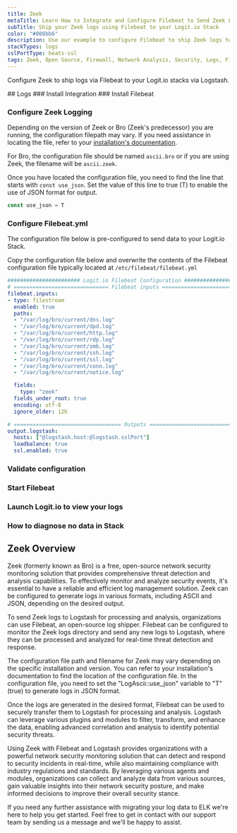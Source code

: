 ```yaml
---
title: Zeek
metaTitle: Learn How to Integrate and Configure Filebeat to Send Zeek Logs
subTitle: Ship your Zeek logs using Filebeat to your Logit.io Stack
color: "#008bb6"
description: Use our example to configure Filebeat to ship Zeek logs to your Logit.io stacks. Configure Filebeat to send Zeek logs to Logstash or Elastic.
stackTypes: logs
sslPortType: beats-ssl
tags: Zeek, Open Source, Firewall, Network Analysis, Security, Logs, Filebeat, Text Logs
---
```


Configure Zeek to ship logs via Filebeat to your Logit.io stacks via Logstash.

<Steps>
  ## Logs
  ### Install Integration
  <InstallIntegration/>
  ### Install Filebeat

  <InstallFilebeat />

  ### Configure Zeek Logging

  Depending on the version of Zeek or Bro (Zeek's predecessor) you are running, 
  the configuration filepath may vary. If you need assistance in locating the file, 
  refer to your [installation's documentation](https://docs.zeek.org/en/master/).

  For Bro, the configuration file should be named `ascii.bro` or if you are 
  using Zeek, the filename will be `ascii.zeek`.

  Once you have located the configuration file, you need to find the line that 
  starts with `const use_json`. Set the value of this line to true (T) 
  to enable the use of JSON format for output.

  ```js copy
  const use_json = T
  ```

  ### Configure Filebeat.yml

The configuration file below is pre-configured to send data to your Logit.io Stack.
        
Copy the configuration file below and overwrite the contents of the Filebeat 
configuration file typically located at `/etc/filebeat/filebeat.yml`

```yml copy showLineNumbers /@logstash.host/ /@logstash.sslPort/
####################### Logit.io Filebeat Configuration ########################
# ============================== Filebeat inputs ===============================
filebeat.inputs:
- type: filestream
  enabled: true
  paths:
  - "/var/log/bro/current/dns.log"
  - "/var/log/bro/current/dpd.log"
  - "/var/log/bro/current/http.log"
  - "/var/log/bro/current/rdp.log"
  - "/var/log/bro/current/smb.log"
  - "/var/log/bro/current/ssh.log"
  - "/var/log/bro/current/ssl.log"
  - "/var/log/bro/current/conn.log"
  - "/var/log/bro/current/notice.log"

  fields:
    type: "zeek"
  fields_under_root: true
  encoding: utf-8
  ignore_older: 12h

# ================================== Outputs ===================================
output.logstash:
  hosts: ["@logstash.host:@logstash.sslPort"]
  loadbalance: true
  ssl.enabled: true
```

  ### Validate configuration

  <ValidateBeat beatname="filebeat" />

  ### Start Filebeat

  <StartFilebeat />

  ### Launch Logit.io to view your logs

  <LaunchStack utmMedium="logs" utmCampaign="Zeek" source="zeek" />

  ### How to diagnose no data in Stack

  <DiagnoseNoData />
  
</Steps>

## Zeek Overview

Zeek (formerly known as Bro) is a free, open-source network security monitoring 
solution that provides comprehensive threat detection and analysis capabilities. 
To effectively monitor and analyze security events, it's essential to have a 
reliable and efficient log management solution. Zeek can be configured to 
generate logs in various formats, including ASCII and JSON, depending on the desired output.

To send Zeek logs to Logstash for processing and analysis, organizations can 
use Filebeat, an open-source log shipper. Filebeat can be configured to monitor 
the Zeek logs directory and send any new logs to Logstash, where they can be 
processed and analyzed for real-time threat detection and response.

The configuration file path and filename for Zeek may vary depending on the specific 
installation and version. You can refer to your installation's documentation to find 
the location of the configuration file. In the configuration file, you need to set 
the "LogAscii::use_json" variable to "T" (true) to generate logs in JSON format.

Once the logs are generated in the desired format, Filebeat can be used to securely 
transfer them to Logstash for processing and analysis. Logstash can leverage various 
plugins and modules to filter, transform, and enhance the data, enabling advanced 
correlation and analysis to identify potential security threats.

Using Zeek with Filebeat and Logstash provides organizations with a powerful network 
security monitoring solution that can detect and respond to security incidents in 
real-time, while also maintaining compliance with industry regulations and standards. 
By leveraging various agents and modules, organizations can collect and analyze data 
from various sources, gain valuable insights into their network security posture, 
and make informed decisions to improve their overall security stance.

If you need any further assistance with migrating your log data to ELK we're here 
to help you get started. Feel free to get in contact with our support team by sending 
us a message <IntercomButton text="via live chat" /> and we'll be happy to assist.